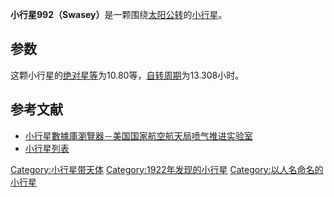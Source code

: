 {{Infobox planet
| bgcolour = #FFFFC0
| name = 992 Swasey
| symbol = 
| image = 
| caption = 
| discovery = yes
| discovery_ref = 
| discoverer = [[O._Struve|O. Struve]]
| discovery_site = Williams Bay
| discovered = 1922年11月14日
| designations = yes
| mp_name = 
| named_after = 
| alt_names = 1922 ND
| mp_category = [[小行星帶|主帶]]
| orbit_ref = <ref>[http://ssd.jpl.nasa.gov/sbdb.cgi?sstr=992 992 Swasey (1922 ND)]</ref>
| epoch = 2013年3月24日
| aphelion = {{convert|3.2908651|AU|km|3|abbr=on|lk=out}}
| perihelion = {{convert|3.2908651|AU|km|3|abbr=on}}
| semimajor = {{convert|3.2908651|AU|km|3|abbr=on}}
| eccentricity = 3.2908651
| period = 1928.0455541 [[日|日]]<br />5.28[[儒略年|儒略年]]
| avg_speed = 
| inclination = 10.84432°
| asc_node = 212.33133°
| mean_anomaly = 269.98163°
| arg_peri = 344.01142
| satellites = 
| physical_characteristics = yes
| dimensions = 
| mass = 
| density = 
| surface_grav = 
| escape_velocity = 
| sidereal_day = 
| axial_tilt = 
| pole_ecliptic_lat = 
| pole_ecliptic_lon = 
| albedo = 
| temperatures= 
| temp_name1 = 
| mean_temp_1 = 
| max_temp_1 = 
| temp_name2 = 
| max_temp_2 = 
| spectral_type = 
| abs_magnitude = 10.80
}}

'''小行星992（Swasey）'''是一颗围绕[[太阳|太阳]][[公转|公转]]的[[小行星|小行星]]。

==参数==
这颗小行星的[[绝对星等|绝对星等]]为10.80等，[[自转周期|自转周期]]为13.308小时。

==参考文献==
{{reflist}}

*[http://ssd.jpl.nasa.gov/sbdb.cgi#top 小行星數據庫瀏覽器－美国国家航空航天局喷气推进实验室] {{Wayback|url=http://ssd.jpl.nasa.gov/sbdb.cgi#top |date=20100929043420 }}
*[http://cfa-www.harvard.edu/iau/lists/NumberedMPs.txt 小行星列表] {{Wayback|url=http://cfa-www.harvard.edu/iau/lists/NumberedMPs.txt |date=20080517010638 }}

{{Minor Planet Number|[[小行星991|小行星991]]|[[小行星993|小行星993]]}}
{{小天体}}

[[Category:小行星带天体|Category:小行星带天体]]
[[Category:1922年发现的小行星|Category:1922年发现的小行星]]
[[Category:以人名命名的小行星|Category:以人名命名的小行星]]
